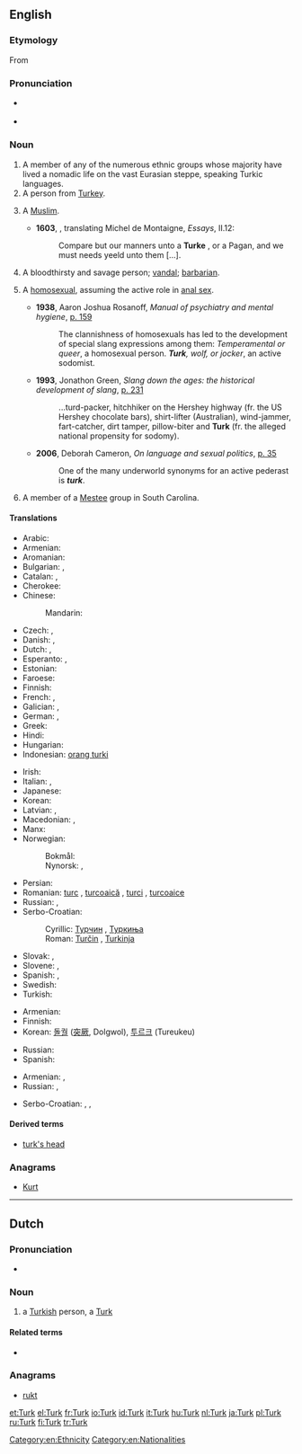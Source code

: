{{also|turk|Türk}}
==English==

===Etymology===
From {{etyl|tr}} {{term|Türk}}

===Pronunciation===
* {{a|UK}} {{IPA|/təːk/}}
* {{rhymes|ɜː(r)k}}

===Noun===
{{en-noun}}

# A member of any of the numerous ethnic groups whose majority have lived a nomadic life on the vast Eurasian steppe, speaking Turkic languages.
# A person from [[Turkey]].
# {{obsolete}} A [[Muslim]].
#* '''1603''', {{w|John Florio}}, translating Michel de Montaigne, ''Essays'', II.12:
#*: Compare but our manners unto a '''Turke''' {{transterm|mahometan|Mahometan}}, or a Pagan, and we must needs yeeld unto them [...].
# {{archaic}} A bloodthirsty and savage person; [[vandal]]; [[barbarian]].
# {{US|slang}} A [[homosexual]], assuming the active role in [[anal sex]].
#* '''1938''', Aaron Joshua Rosanoff, ''Manual of psychiatry and mental hygiene'', [http://books.google.com/books?ei=Qk3aTJH1FM_s4gaA1pm6Aw&ct=result&id=1Iy0AAAAIAAJ&q=turk#search_anchor p. 159]
#*: The clannishness of homosexuals has led to the development of special slang expressions among them: ''Temperamental or queer'', a homosexual person. '''''Turk''', wolf, or jocker'', an active sodomist.
#* '''1993''', Jonathon Green, ''Slang down the ages: the historical development of slang'', [http://books.google.com/books?ei=mlDaTKzlL5eO4gb1msXrCA&ct=result&id=YvRZAAAAMAAJ&q=turk#search_anchor p. 231]
#*: ...turd-packer, hitchhiker on the Hershey highway (fr. the US Hershey chocolate bars), shirt-lifter (Australian), wind-jammer, fart-catcher, dirt tamper, pillow-biter and '''Turk''' (fr. the alleged national propensity for sodomy).
#* '''2006''', Deborah Cameron, ''On language and sexual politics'', [http://books.google.com/books?id=vrVNmaHMlAcC&printsec=frontcover&source=gbs_ge_summary_r&cad=0#v=onepage&q=turk&f=false p. 35]
#*: One of the many underworld synonyms for an active pederast is '''''turk'''''.
# A member of a [[Mestee]] group in South Carolina.

====Translations====
{{trans-top|Turkish nationals}}
* Arabic: {{t-|ar|تركي|m|tr=túrkiy}}
* Armenian: {{t-|hy|թուրք|tr=t'urk'|sc=Armn}}
* Aromanian: {{t-|rup|turcu|m}}
* Bulgarian: {{t-|bg|турчин|m|tr=túrčin}},  {{t-|bg|турчинка|f|tr=túrčinka}}
* Catalan: {{t-|ca|turc|m}},  {{t-|ca|turca|f}}
* Cherokee: {{t-|chr|ᎠᎬᎾ|tr=Agvna|sc=Cher}}
* Chinese:
*: Mandarin: {{t|cmn|土耳其人|tr=Tǔ'ěrqí-rén|sc=Hani}}
* Czech: {{t-|cs|Turek|m}}, {{t+|cs|Turkyně|f}}
* Danish: {{t-|da|tyrk|c}}, {{t-|da|tyrker|c}}
* Dutch: {{t+|nl|Turk|m}}, {{t+|nl|Turkse|f}}
* Esperanto: {{t-|eo|turko}} {{qualifier|man or woman}}, {{t-|eo|turkino}} {{qualifier|woman}}
* Estonian: {{t-|et|türklane}}
* Faroese: {{t-|fo|turkur|m}}
* Finnish: {{t+|fi|turkkilainen}}
* French: {{t+|fr|Turc|m}}, {{t+|fr|Turque|f}}
* Galician: {{t+|gl|turco|m}}, {{t-|gl|turca|f}}
* German: {{t+|de|Türke|m}}, {{t+|de|Türkin|f}}
* Greek: {{t+|el|Τούρκος|m|tr=Toúrkos}}
* Hindi: {{t-|hi|तुर्क|tr=turk}}
* Hungarian: {{t+|hu|török}}
* Indonesian: [[orang turki]]
{{trans-mid}}
* Irish: {{t-|ga|Turcach|m}}
* Italian: {{t+|it|turco|m}},  {{t+|it|turca|f}}
* Japanese: {{t-|ja|トルコ人|tr=Toruko-jin}}
* Korean: {{t-|ko|터키 사람|tr=Teoki saram|sc=Hang}}
* Latvian: {{t-|lv|turks|m}}, {{t-|lv|turciete|f}}
* Macedonian: {{t-|mk|Турчин|m|tr=Túrčin}},  {{t-|mk|Турчинка|f|tr=Túrčinka}}
* Manx: {{t-|gv|Turkagh|m}}
* Norwegian:
*: Bokmål: {{t+|nb|tyrker|m}}
*: Nynorsk: {{t-|nn|tyrk|m}}, {{t+|nn|tyrkar|m}}
* Persian: {{t+|fa|ترکی|tr=Torki}}
* Romanian: [[turc]] {{m}}, [[turcoaică]] {{f}}, [[turci]] {{m|p}}, [[turcoaice]] {{f|p}}
* Russian: {{t+|ru|турок|m|tr=túrok}},  {{t+|ru|турчанка|f|tr=turčánka}}
* Serbo-Croatian:
*: Cyrillic: [[Турчин]] {{m}}, [[Туркиња]] {{f}}
*: Roman: [[Turčin]] {{m}}, [[Turkinja]] {{f}}
* Slovak: {{t-|sk|Turek|m}}, {{t-|sk|Turkyňa|f}}
* Slovene: {{t+|sl|Turek|alt=Túrek|m}}, {{t-|sl|Turkinja|alt=Túrkinja|f}}
* Spanish: {{t+|es|turco|m}},  {{t+|es|turca|f}}
* Swedish: {{t+|sv|turk|c}}
* Turkish: {{t+|tr|Türk}}
{{trans-bottom}}

{{trans-top|Turkic speakers}}
* Armenian: {{t-|hy|թյուրք|tr=tʿyurkʿ|sc=Armn}}
* Finnish: {{t+|fi|turkinkielinen}}
* Korean: [[돌궐]] ([[突]][[厥]], Dolgwol), [[투르크]] (Tureukeu)
{{trans-mid}}
* Russian: {{t+|ru|тюрк|sc=Cyrl}}
* Spanish: {{t+|es|turco|m}}
{{trans-bottom}}

{{trans-top|a bloodthirsty and savage person, a vandal, a barbarian}}
* Armenian: {{t-|hy|թուրք|tr=t’urk’|sc=Armn}}, {{t-|hy|բարբարոս|tr=barbaros|sc=Armn}}
* Russian: {{t+|ru|варвар|m|tr=várvar|sc=Cyrl}}, {{t+|ru|вандал|m|tr=vandál|sc=Cyrl}}
{{trans-mid}}
* Serbo-Croatian: {{t-|sh|barbar}}, {{t-|sh|varvarin}}, {{t-|sh|vandal}}
{{trans-bottom}}

====Derived terms====
* [[turk's head]]

===Anagrams===
* [[Kurt#English|Kurt]]

[[Category:en:Ethnicity]]
[[Category:en:Nationalities]]

----

==Dutch==

===Pronunciation===
* {{rhymes|ʏrk|lang=nl}}

===Noun===
{{nl-noun|m|Turken|Turkje|f=Turkse}}

# a [[Turkish]] person, a [[#English|Turk]]

====Related terms====
* {{l|nl|Turkije}}

===Anagrams===
* [[rukt#Dutch|rukt]]

[[et:Turk]]
[[el:Turk]]
[[fr:Turk]]
[[io:Turk]]
[[id:Turk]]
[[it:Turk]]
[[hu:Turk]]
[[nl:Turk]]
[[ja:Turk]]
[[pl:Turk]]
[[ru:Turk]]
[[fi:Turk]]
[[tr:Turk]]